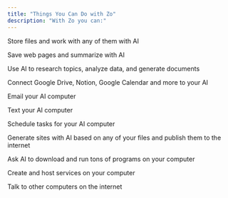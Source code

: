```yaml
---
title: "Things You Can Do with Zo"
description: "With Zo you can:"
---
```


Store files and work with any of them with AI

Save web pages and summarize with AI

Use AI to research topics, analyze data, and generate documents

Connect Google Drive, Notion, Google Calendar and more to your AI

Email your AI computer

Text your AI computer

Schedule tasks for your AI computer

Generate sites with AI based on any of your files and publish them to the internet

Ask AI to download and run tons of programs on your computer

Create and host services on your computer

Talk to other computers on the internet